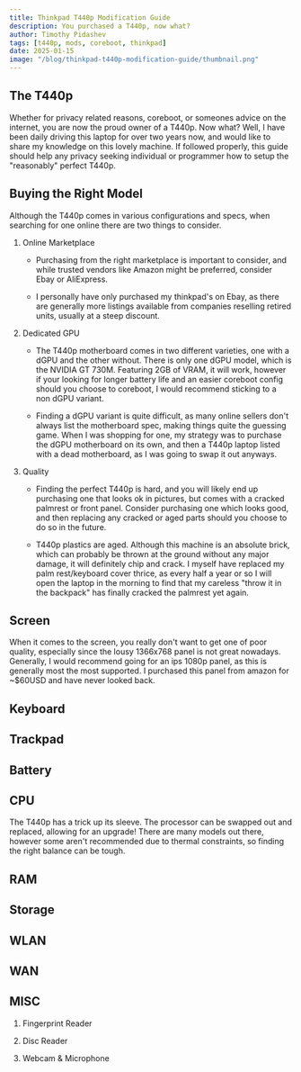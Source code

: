 ```yaml
---
title: Thinkpad T440p Modification Guide
description: You purchased a T440p, now what?
author: Timothy Pidashev
tags: [t440p, mods, coreboot, thinkpad]
date: 2025-01-15
image: "/blog/thinkpad-t440p-modification-guide/thumbnail.png"
---
```


## The T440p

Whether for privacy related reasons, coreboot, or someones advice on the internet,
you are now the proud owner of a T440p. Now what? Well, I have been daily driving
this laptop for over two years now, and would like to share my knowledge on this 
lovely machine. If followed properly, this guide should help any privacy seeking 
individual or programmer how to setup the "reasonably" perfect T440p.

## Buying the Right Model

Although the T440p comes in various configurations and specs, when searching for
one online there are two things to consider. 

1. Online Marketplace
    * Purchasing from the right marketplace is important to consider, and while trusted
    vendors like Amazon might be preferred, consider Ebay or AliExpress. 

    * I personally have only purchased my thinkpad's on Ebay, as there are generally more listings 
    available from companies reselling retired units, usually at a steep discount.


2. Dedicated GPU
    * The T440p motherboard comes in two different varieties, one with
    a dGPU and the other without. There is only one dGPU model, which is the NVIDIA GT 730M.
    Featuring 2GB of VRAM, it will work, however if your looking for longer battery life and 
    an easier coreboot config should you choose to coreboot, I would recommend sticking to 
    a non dGPU variant. 

    * Finding a dGPU variant is quite difficult, as many online
    sellers don't always list the motherboard spec, making things quite the guessing game.
    When I was shopping for one, my strategy was to purchase the dGPU motherboard on its own,
    and then a T440p laptop listed with a dead motherboard, as I was going to swap it out anyways.

3. Quality
    * Finding the perfect T440p is hard, and you will likely end up purchasing one that looks ok 
    in pictures, but comes with a cracked palmrest or front panel. Consider purchasing one which 
    looks good, and then replacing any cracked or aged parts should you choose to do so in the future.

    * T440p plastics are aged. Although this machine is an absolute brick, which can probably be thrown 
    at the ground without any major damage, it will definitely chip and crack. I myself have replaced my 
    palm rest/keyboard cover thrice, as every half a year or so I will open the laptop in the morning to 
    find that my careless "throw it in the backpack" has finally cracked the palmrest yet again.

## Screen

When it comes to the screen, you really don't want to get one of poor quality, especially since the 
lousy 1366x768 panel is not great nowadays. Generally, I would recommend going for an ips 1080p panel, 
as this is generally most the most supported. I purchased this panel from amazon for ~$60USD and have 
never looked back. 

## Keyboard 

## Trackpad 

## Battery

## CPU

The T440p has a trick up its sleeve. The processor can be swapped out and replaced, allowing for an upgrade!
There are many models out there, however some aren't recommended due to thermal constraints, so finding the 
right balance can be tough.

## RAM

## Storage

## WLAN

## WAN

## MISC

1. Fingerprint Reader 

2. Disc Reader

3. Webcam & Microphone
